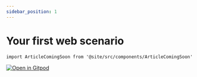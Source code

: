 ```yaml
---
sidebar_position: 1
---
```


# Your first web scenario

```mdx-code-block
import ArticleComingSoon from '@site/src/components/ArticleComingSoon'
```

[![Open in Gitpod](https://gitpod.io/button/open-in-gitpod.svg)](https://gitpod.io/#https://github.com/serenity-js/serenity-js-playwright-test-template)

<ArticleComingSoon />
